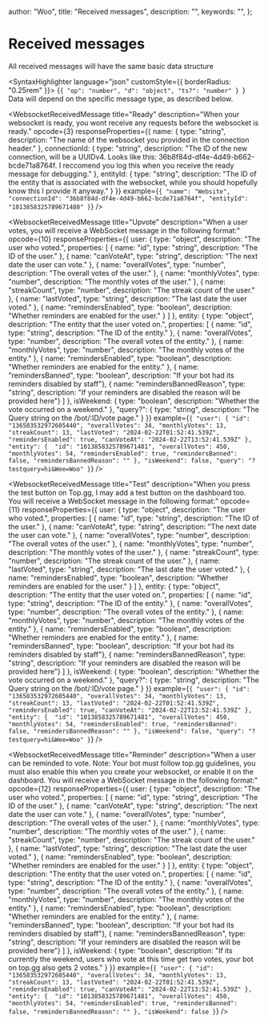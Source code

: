   author: "Woo",
  title: "Received messages",
  description: "",
  keywords: "",
};

# Received messages

All received messages will have the same basic data structure

<SyntaxHighlighter language="json" customStyle={{ borderRadius: "0.25rem" }}>
{`{
  "op": "number",
  "d": "object",
  "ts?": "number"
}
`}
</SyntaxHighlighter>
Data will depend on the specific message type, as described below.  

<WebsocketReceivedMessage 
  title="Ready"
  description="When your websocket is ready, you wont receive any requests before the websocket is ready."
  opcode={3}
  responseProperties={{
    name: {
      type: "string",
      description: "The name of the websocket you provided in the connection header."
    },
    connectionId: {
      type: "string",
      description: "The ID of the new connection, will be a UUIDv4. Looks like this: 36b8f84d-df4e-4d49-b662-bcde71a8764f. I reccomend you log this when you receive the ready message for debugging."
    },
    entityId: {
      type: "string",
      description: "The ID of the entity that is associated with the websocket, while you should hopefully know this I provide it anyway."
    }
  }}
  example={`{
  "name": "Website",
  "connectionId": "36b8f84d-df4e-4d49-b662-bcde71a8764f",
  "entityId": "1013858325789671480"
}`}
/>


<WebsocketReceivedMessage 
  title="Upvote"
  description="When a user votes, you will receive a WebSocket message in the following format:"
  opcode={10}
  responseProperties={{
    user: {
      type: "object",
      description: "The user who voted.",
      properties: [
        { name: "id", type: "string", description: "The ID of the user." },
        { name: "canVoteAt", type: "string", description: "The next date the user can vote." },
        { name: "overallVotes", type: "number", description: "The overall votes of the user." },
        { name: "monthlyVotes", type: "number", description: "The monthly votes of the user." },
        { name: "streakCount", type: "number", description: "The streak count of the user." },
        { name: "lastVoted", type: "string", description: "The last date the user voted." },
        { name: "remindersEnabled", type: "boolean", description: "Whether reminders are enabled for the user." }
      ]
    },
    entity: {
      type: "object",
      description: "The entity that the user voted on.",
      properties: [
        { name: "id", type: "string", description: "The ID of the entity." },
        { name: "overallVotes", type: "number", description: "The overall votes of the entity." },
        { name: "monthlyVotes", type: "number", description: "The monthly votes of the entity." },
        { name: "remindersEnabled", type: "boolean", description: "Whether reminders are enabled for the entity." },
        { name: "remindersBanned", type: "boolean", description: "If your bot had its reminders disabled by staff"},
        { name: "remindersBannedReason", type: "string", description: "If your reminders are disabled the reason will be provided here"}
      ]
    },
    isWeekend: {
      type: "boolean",
      description: "Whether the vote occurred on a weekend."
    },
    "query?": {
      type: "string",
      description: "The Query string on the /bot/:ID/vote page."
    }
  }}
  example={`{
  "user": {
    "id": "136583532972605440",
    "overallVotes": 34,
    "monthlyVotes": 13,
    "streakCount": 13,
    "lastVoted": "2024-02-22T01:52:41.539Z",
    "remindersEnabled": true,
    "canVoteAt": "2024-02-22T13:52:41.539Z"
  },
  "entity": { 
    "id": "1013858325789671481",
    "overallVotes": 450,
    "monthlyVotes": 54,
    "remindersEnabled": true,
    "remindersBanned": false,
    "remindersBannedReason": ""
  },
  "isWeekend": false,
  "query": "?testquery=hi&Wee=Woo"
}`}
/>


<WebsocketReceivedMessage 
  title="Test"
  description="When you press the test button on Top.gg, I may add a test button on the dashboard too. You will receive a WebSocket message in the following format:"
  opcode={11}
  responseProperties={{
    user: {
      type: "object",
      description: "The user who voted.",
      properties: [
        { name: "id", type: "string", description: "The ID of the user." },
        { name: "canVoteAt", type: "string", description: "The next date the user can vote." },
        { name: "overallVotes", type: "number", description: "The overall votes of the user." },
        { name: "monthlyVotes", type: "number", description: "The monthly votes of the user." },
        { name: "streakCount", type: "number", description: "The streak count of the user." },
        { name: "lastVoted", type: "string", description: "The last date the user voted." },
        { name: "remindersEnabled", type: "boolean", description: "Whether reminders are enabled for the user." }
      ]
    },
    entity: {
      type: "object",
      description: "The entity that the user voted on.",
      properties: [
        { name: "id", type: "string", description: "The ID of the entity." },
        { name: "overallVotes", type: "number", description: "The overall votes of the entity." },
        { name: "monthlyVotes", type: "number", description: "The monthly votes of the entity." },
        { name: "remindersEnabled", type: "boolean", description: "Whether reminders are enabled for the entity." },
        { name: "remindersBanned", type: "boolean", description: "If your bot had its reminders disabled by staff"},
        { name: "remindersBannedReason", type: "string", description: "If your reminders are disabled the reason will be provided here"}
      ]
    },
    isWeekend: {
      type: "boolean",
      description: "Whether the vote occurred on a weekend."
    },
    "query?": {
      type: "string",
      description: "The Query string on the /bot/:ID/vote page."
    }
  }}
  example={`{
  "user": {
    "id": "136583532972605440",
    "overallVotes": 34,
    "monthlyVotes": 13,
    "streakCount": 13,
    "lastVoted": "2024-02-22T01:52:41.539Z",
    "remindersEnabled": true,
    "canVoteAt": "2024-02-22T13:52:41.539Z"
  },
  "entity": { 
    "id": "1013858325789671481",
    "overallVotes": 450,
    "monthlyVotes": 54,
    "remindersEnabled": true,
    "remindersBanned": false,
    "remindersBannedReason": ""
  },
  "isWeekend": false,
  "query": "?testquery=hi&Wee=Woo"
}`}
/>


<WebsocketReceivedMessage 
  title="Reminder"
  description="When a user can be reminded to vote. Note: Your bot must follow top.gg guidelines, you must also enable this when you create your websocket, or enable it on the dashboard. You will receive a WebSocket message in the following format:"
  opcode={12}
  responseProperties={{
    user: {
      type: "object",
      description: "The user who voted.",
      properties: [
        { name: "id", type: "string", description: "The ID of the user." },
        { name: "canVoteAt", type: "string", description: "The next date the user can vote." },
        { name: "overallVotes", type: "number", description: "The overall votes of the user." },
        { name: "monthlyVotes", type: "number", description: "The monthly votes of the user." },
        { name: "streakCount", type: "number", description: "The streak count of the user." },
        { name: "lastVoted", type: "string", description: "The last date the user voted." },
        { name: "remindersEnabled", type: "boolean", description: "Whether reminders are enabled for the user." }
      ]
    },
    entity: {
      type: "object",
      description: "The entity that the user voted on.",
      properties: [
        { name: "id", type: "string", description: "The ID of the entity." },
        { name: "overallVotes", type: "number", description: "The overall votes of the entity." },
        { name: "monthlyVotes", type: "number", description: "The monthly votes of the entity." },
        { name: "remindersEnabled", type: "boolean", description: "Whether reminders are enabled for the entity." },
        { name: "remindersBanned", type: "boolean", description: "If your bot had its reminders disabled by staff"},
        { name: "remindersBannedReason", type: "string", description: "If your reminders are disabled the reason will be provided here"}
      ]
    },
    isWeekend: {
      type: "boolean",
      description: "If its currently the weekend, users who vote at this time get two votes, your bot on top.gg also gets 2 votes."
    }
  }}
  example={`{
  "user": {
    "id": "136583532972605440",
    "overallVotes": 34,
    "monthlyVotes": 13,
    "streakCount": 13,
    "lastVoted": "2024-02-22T01:52:41.539Z",
    "remindersEnabled": true,
    "canVoteAt": "2024-02-22T13:52:41.539Z"
  },
  "entity": { 
    "id": "1013858325789671481",
    "overallVotes": 450,
    "monthlyVotes": 54,
    "remindersEnabled": true,
    "remindersBanned": false,
    "remindersBannedReason": ""
  },
  "isWeekend": false
}`}
/>